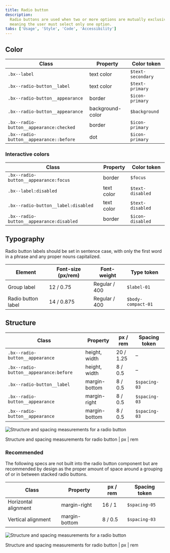 ```yaml
---
title: Radio button
description:
  Radio buttons are used when two or more options are mutually exclusive,
  meaning the user must select only one option.
tabs: ['Usage', 'Style', 'Code', 'Accessibility']
---
```


## Color

| Class                                   | Property         | Color token       |
| --------------------------------------- | ---------------- | ----------------- |
| `.bx--label`                            | text color       | `$text-secondary` |
| `.bx--radio-button__label`              | text color       | `$text-primary`   |
| `.bx--radio-button__appearance`         | border           | `$icon-primary`   |
| `.bx--radio-button__appearance`         | background-color | `$background`     |
| `.bx--radio-button__appearance:checked` | border           | `$icon-primary`   |
| `.bx--radio-button__appearance::before` | dot              | `$icon-primary`   |

### Interactive colors

| Class                                    | Property   | Color token      |
| ---------------------------------------- | ---------- | ---------------- |
| `.bx--radio-button__appearance:focus`    | border     | `$focus`         |
| `.bx--label:disabled`                    | text color | `$text-disabled` |
| `.bx--radio-button__label:disabled`      | text color | `$text-disabled` |
| `.bx--radio-button__appearance:disabled` | border     | `$icon-disabled` |

## Typography

Radio button labels should be set in sentence case, with only the first word in
a phrase and any proper nouns capitalized.

| Element            | Font-size (px/rem) | Font-weight   | Type token         |
| ------------------ | ------------------ | ------------- | ------------------ |
| Group label        | 12 / 0.75          | Regular / 400 | `$label-01`        |
| Radio button label | 14 / 0.875         | Regular / 400 | `$body-compact-01` |

## Structure

| Class                                  | Property      | px / rem  | Spacing token |
| -------------------------------------- | ------------- | --------- | ------------- |
| `.bx--radio-button__appearance`        | height, width | 20 / 1.25 | –             |
| `.bx--radio-button__appearance:before` | height, width | 8 / 0.5   | –             |
| `.bx--radio-button__label`             | margin-bottom | 8 / 0.5   | `$spacing-03` |
| `.bx--radio-button__appearance`        | margin-right  | 8 / 0.5   | `$spacing-03` |
| `.bx--radio-button__appearance`        | margin-bottom | 8 / 0.5   | `$spacing-03` |

<div className="image--fixed">

![Structure and spacing measurements for a radio button](images/radio-button-style-1.png)

</div>

<Caption>
  Structure and spacing measurements for radio button | px | rem
</Caption>

### Recommended

The following specs are not built into the radio button component but are
recommended by design as the proper amount of space around a grouping of or in
between stacked radio buttons.

| Class                | Property      | px / rem | Spacing token |
| -------------------- | ------------- | -------- | ------------- |
| Horizontal alignment | margin-right  | 16 / 1   | `$spacing-05` |
| Vertical alignment   | margin-bottom | 8 / 0.5  | `$spacing-03` |

<div className="image--fixed">

![Structure and spacing measurements for a radio button](images/radio-button-style-2.png)

</div>

<Caption>
  Structure and spacing measurements for radio button | px | rem
</Caption>
